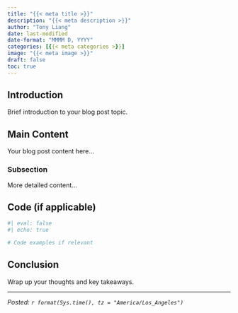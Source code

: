```yaml
---
title: "{{< meta title >}}"
description: "{{< meta description >}}"
author: "Tony Liang"
date: last-modified
date-format: "MMMM D, YYYY"
categories: [{{< meta categories >}}]
image: "{{< meta image >}}"
draft: false
toc: true
---
```


## Introduction

Brief introduction to your blog post topic.

## Main Content

Your blog post content here...

### Subsection

More detailed content...

## Code (if applicable)

```r
#| eval: false
#| echo: true

# Code examples if relevant
```

## Conclusion

Wrap up your thoughts and key takeaways.

---
*Posted: `r format(Sys.time(), tz = "America/Los_Angeles")`*